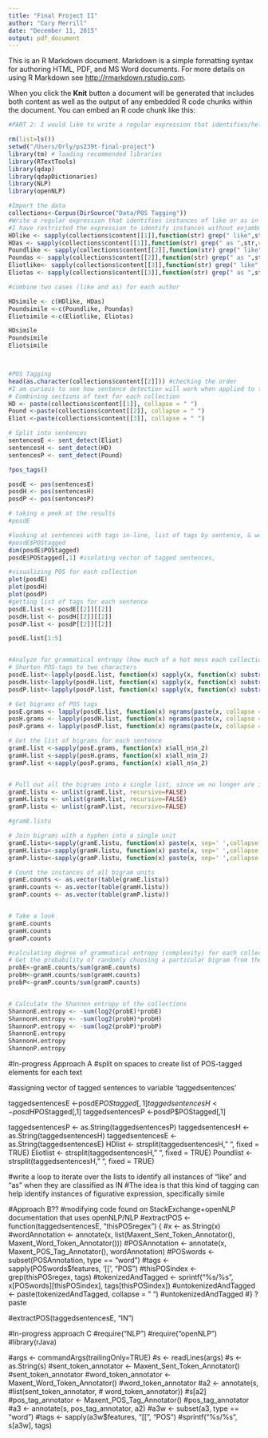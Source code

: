 ```yaml
---
title: "Final Project II"
author: "Cory Merrill"
date: "December 11, 2015"
output: pdf_document
---
```


This is an R Markdown document. Markdown is a simple formatting syntax for authoring HTML, PDF, and MS Word documents. For more details on using R Markdown see <http://rmarkdown.rstudio.com>.

When you click the **Knit** button a document will be generated that includes both content as well as the output of any embedded R code chunks within the document. You can embed an R code chunk like this:


```r
#PART 2: I would like to write a regular expression that identifies/helps me identify instances of simile in each collection

rm(list=ls())
setwd("/Users/Orly/ps239t-final-project")
library(tm) # loading recommended libraries
library(RTextTools) 
library(qdap)
library(qdapDictionaries)
library(NLP)
library(openNLP)

#Import the data
collections<-Corpus(DirSource("Data/POS Tagging"))
#Write a regular expression that identifies instances of like or as in each collection
#I have restricted the expression to identify instances without enjambment (i.e. that falls on one line of a poem) for now 
HDlike <- sapply(collections$content[[1]],function(str) grep(" like",str,value=TRUE))
HDas <- sapply(collections$content[[1]],function(str) grep(" as ",str,value=TRUE))
Poundlike <- sapply(collections$content[[2]],function(str) grep(" like",str,value=TRUE))
Poundas <- sapply(collections$content[[2]],function(str) grep(" as ",str,value=TRUE))
Eliotlike<- sapply(collections$content[[3]],function(str) grep(" like",str,value=TRUE))
Eliotas <- sapply(collections$content[[3]],function(str) grep(" as ",str,value=TRUE))

#combine two cases (like and as) for each author

HDsimile <- c(HDlike, HDas)
Poundsimile <-c(Poundlike, Poundas)
Eliotsimile <-c(Eliotlike, Eliotas)

HDsimile
Poundsimile
Eliotsimile



#POS Tagging
head(as.character(collections$content[[2]])) #checking the order
#I am curious to see how sentence detection will work when applied to these collections of poetry
# Combining sections of text for each collection
HD <- paste(collections$content[[1]], collapse = " ")
Pound <-paste(collections$content[[2]], collapse = " ")
Eliot <-paste(collections$content[[3]], collapse = " ")

# Split into sentences
sentencesE <- sent_detect(Eliot)
sentencesH <- sent_detect(HD)
sentencesP <- sent_detect(Pound)

?pos_tags()

posdE <- pos(sentencesE)
posdH <- pos(sentencesH)
posdP <- pos(sentencesP)

# taking a peek at the results
#posdE

#looking at sentences with tags in-line, list of tags by sentence, & word counts
#posdE$POStagged
dim(posdE$POStagged)
posdE$POStagged[,1] #isolating vector of tagged sentences, 

#visualizing POS for each collection
plot(posdE)
plot(posdH)
plot(posdP)
#getting list of tags for each sentence
posdE.list <- posdE[[2]][[2]]
posdH.list <- posdH[[2]][[2]]
posdP.list <- posdP[[2]][[2]]

posdE.list[1:5]


#Analyze for grammatical entropy (how much of a hot mess each collection is ;-)
# Shorten POS-tags to two characters
posdE.list<-lapply(posdE.list, function(x) sapply(x, function(x) substr(x,1,2)))
posdH.list<-lapply(posdH.list, function(x) sapply(x, function(x) substr(x,1,2)))
posdP.list<-lapply(posdP.list, function(x) sapply(x, function(x) substr(x,1,2)))

# Get bigrams of POS tags
posE.grams <- lapply(posdE.list, function(x) ngrams(paste(x, collapse = " "), 2))
posH.grams <- lapply(posdH.list, function(x) ngrams(paste(x, collapse = " "), 2))
posP.grams <- lapply(posdP.list, function(x) ngrams(paste(x, collapse = " "), 2))

# Get the list of bigrams for each sentence
gramE.list <-sapply(posE.grams, function(x) x$all_n$n_2)
gramH.list <-sapply(posH.grams, function(x) x$all_n$n_2)
gramP.list <-sapply(posP.grams, function(x) x$all_n$n_2)


# Pull out all the bigrams into a single list, since we no longer are interested in sentence divisions
gramE.listu <- unlist(gramE.list, recursive=FALSE)
gramH.listu <- unlist(gramH.list, recursive=FALSE)
gramP.listu <- unlist(gramP.list, recursive=FALSE)

#gramE.listu

# Join bigrams with a hyphen into a single unit
gramE.listu<-sapply(gramE.listu, function(x) paste(x, sep=' ',collapse = '-'))
gramH.listu<-sapply(gramH.listu, function(x) paste(x, sep=' ',collapse = '-'))
gramP.listu<-sapply(gramP.listu, function(x) paste(x, sep=' ',collapse = '-'))

# Count the instances of all bigram units
gramE.counts <- as.vector(table(gramE.listu))
gramH.counts <- as.vector(table(gramH.listu))
gramP.counts <- as.vector(table(gramP.listu))


# Take a look
gramE.counts
gramH.counts
gramP.counts

#calculating degree of grammatical entropy (complexity) for each collection
# Get the probability of randomly choosing a particular bigram from the text
probE<-gramE.counts/sum(gramE.counts)
probH<-gramH.counts/sum(gramH.counts)
probP<-gramP.counts/sum(gramP.counts)


# Calculate the Shannon entropy of the collections
ShannonE.entropy <- -sum(log2(probE)*probE)
ShannonH.entropy <- -sum(log2(probH)*probH)
ShannonP.entropy <- -sum(log2(probP)*probP)
ShannonE.entropy
ShannonH.entropy
ShannonP.entropy

```
#In-progress Approach A
#split on spaces to create list of POS-tagged elements for each text

#assigning vector of tagged sentences to variable 'taggedsentences'

taggedsentencesE <-posdE$POStagged[,1]
taggedsentencesH <-posdH$POStagged[,1]
taggedsentencesP <-posdP$POStagged[,1]

taggedsentencesP <- as.String(taggedsentencesP)
taggedsentencesH <- as.String(taggedsentencesH)
taggedsentencesE <- as.String(taggedsentencesE)
HDlist <- strsplit(taggedsentencesH," ", fixed = TRUE)
Eliotlist <- strsplit(taggedsentencesH," ", fixed = TRUE)
Poundlist <- strsplit(taggedsentencesH," ", fixed = TRUE)

#write a loop to iterate over the lists to identify all instances of "like" and "as" when they are classified as IN
#The idea is that this kind of tagging can help identify instances of figurative expression, specifically simile

#Approach B??
#modifying code found on StackExchange+openNLP documentation that uses openNLP/NLP
#extractPOS <- function(taggedsentencesE, "thisPOSregex") {
  #x <- as.String(x)
  #wordAnnotation <- annotate(x, list(Maxent_Sent_Token_Annotator(), Maxent_Word_Token_Annotator()))
  #POSAnnotation <- annotate(x, Maxent_POS_Tag_Annotator(), wordAnnotation)
  #POSwords <- subset(POSAnnotation, type == "word")
  #tags <- sapply(POSwords$features, '[[', "POS")
  #thisPOSindex <- grep(thisPOSregex, tags)
  #tokenizedAndTagged <- sprintf("%s/%s", x[POSwords][thisPOSindex], tags[thisPOSindex])
  #untokenizedAndTagged <- paste(tokenizedAndTagged, collapse = " ")
  #untokenizedAndTagged
#}
?paste

#extractPOS(taggedsentencesE, "IN")


#In-progress approach C
#require("NLP")
#require("openNLP")
#library(rJava)

#args <- commandArgs(trailingOnly=TRUE)
#s <- readLines(args)
#s <- as.String(s)
#sent_token_annotator <- Maxent_Sent_Token_Annotator()
#sent_token_annotator
#word_token_annotator <- Maxent_Word_Token_Annotator()
#word_token_annotator
#a2 <- annotate(s,
           #list(sent_token_annotator,
              #  word_token_annotator))
#s[a2]
#pos_tag_annotator <- Maxent_POS_Tag_Annotator()
#pos_tag_annotator
#a3 <- annotate(s, pos_tag_annotator, a2)
#a3w <- subset(a3, type == "word")
#tags <- sapply(a3w$features, "[[", "POS")
#sprintf("%s/%s", s[a3w], tags)

